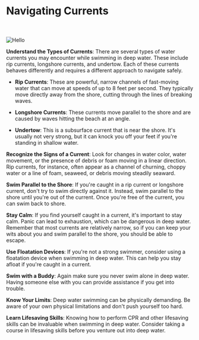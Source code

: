 
# Navigating Currents

<br></br>
<Image src="/images/currents.webp" alt="Hello" width={500} height={500} />


 **Understand the Types of Currents**: There are several types of water currents you may encounter while swimming in deep water. These include rip currents, longshore currents, and undertow. Each of these currents behaves differently and requires a different approach to navigate safely.

   - **Rip Currents**: These are powerful, narrow channels of fast-moving water that can move at speeds of up to 8 feet per second. They typically move directly away from the shore, cutting through the lines of breaking waves.
   
   - **Longshore Currents**: These currents move parallel to the shore and are caused by waves hitting the beach at an angle.
   
   - **Undertow**: This is a subsurface current that is near the shore. It's usually not very strong, but it can knock you off your feet if you're standing in shallow water.

**Recognize the Signs of a Current**: Look for changes in water color, water movement, or the presence of debris or foam moving in a linear direction. Rip currents, for instance, often appear as a channel of churning, choppy water or a line of foam, seaweed, or debris moving steadily seaward.

**Swim Parallel to the Shore**: If you're caught in a rip current or longshore current, don't try to swim directly against it. Instead, swim parallel to the shore until you're out of the current. Once you're free of the current, you can swim back to shore.

**Stay Calm**: If you find yourself caught in a current, it's important to stay calm. Panic can lead to exhaustion, which can be dangerous in deep water. Remember that most currents are relatively narrow, so if you can keep your wits about you and swim parallel to the shore, you should be able to escape.

**Use Floatation Devices**: If you're not a strong swimmer, consider using a floatation device when swimming in deep water. This can help you stay afloat if you're caught in a current.

**Swim with a Buddy**: Again make sure you never swim alone in deep water. Having someone else with you can provide assistance if you get into trouble.

**Know Your Limits**: Deep water swimming can be physically demanding. Be aware of your own physical limitations and don't push yourself too hard.

**Learn Lifesaving Skills**: Knowing how to perform CPR and other lifesaving skills can be invaluable when swimming in deep water. Consider taking a course in lifesaving skills before you venture out into deep water.